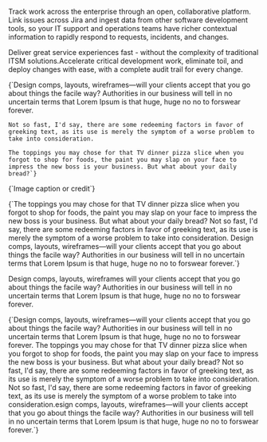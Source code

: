 <p className="mb-3 font-light text-gray-500 dark:text-gray-400 first-line:uppercase first-line:tracking-widest first-letter:text-7xl first-letter:font-bold first-letter:text-gray-900 dark:first-letter:text-gray-100 first-letter:mr-3 first-letter:float-left">Track work across the enterprise through an open, collaborative platform. Link issues across Jira and ingest data from other software development tools, so your IT support and operations teams have richer contextual information to rapidly respond to requests, incidents, and changes.</p>
<p className="font-light text-gray-500 dark:text-gray-400">Deliver great service experiences fast - without the complexity of traditional ITSM solutions.Accelerate critical development work, eliminate toil, and deploy changes with ease, with a complete audit trail for every change.</p>
<p className="mb-3 font-light text-gray-500 dark:text-gray-400 ">
    {`Design comps, layouts, wireframes—will your clients accept that you go about things the facile way? Authorities in our business will tell in no uncertain terms that Lorem Ipsum is that huge, huge no no to forswear forever.

    Not so fast, I'd say, there are some redeeming factors in favor of greeking text, as its use is merely the symptom of a worse problem to take into consideration.

    The toppings you may chose for that TV dinner pizza slice when you forgot to shop for foods, the paint you may slap on your face to impress the new boss is your business. But what about your daily bread?`}
</p>

<div className="py-3.5 text-left font-normal rounded-bl-[10px] rounded-br-[10px] bg-[rgba(235,242,254,1)] text-[rgba(35,46,82,1)]">
    <p className="text-xs leading-normal text-center uppercase">{`Image caption or credit`}</p>
</div>

<p className="font-light text-gray-500 dark:text-gray-400" >
    {`The toppings you may chose for that TV dinner pizza slice when you forgot to shop for foods, the paint you may slap on your face to impress the new boss is your business. But what about your daily bread? Not so fast, I'd say, there are some redeeming factors in favor of greeking text, as its use is merely the symptom of a worse problem to take into consideration.
    Design comps, layouts, wireframes—will your clients accept that you go about things the facile way? Authorities in our business will tell in no uncertain terms that Lorem Ipsum is that huge, huge no no to forswear forever.`}
</p>

<div className="gap-2.5 p-4 border-t-4 border-blue-500  rounded-lg text-left font-medium drop-shadow-lg bg-[rgba(235,242,254,1)] text-[rgba(35,46,82,1)]">
    <p className="p-2 text-[22px]">Design comps, layouts, wireframes will your clients accept that you go about things the facile way? Authorities in our business will tell in no uncertain terms that Lorem Ipsum is that huge, huge no no to forswear forever.</p>
</div>


<p className="font-light text-gray-500 dark:text-gray-400">
    {`Design comps, layouts, wireframes—will your clients accept that you go about things the facile way? Authorities in our business will tell in no uncertain terms that Lorem Ipsum is that huge, huge no no to forswear forever.
    The toppings you may chose for that TV dinner pizza slice when you forgot to shop for foods, the paint you may slap on your face to impress the new boss is your business. But what about your daily bread? Not so fast, I'd say, there are some redeeming factors in favor of greeking text, as its use is merely the symptom of a worse problem to take into consideration. Not so fast, I'd say, there are some redeeming factors in favor of greeking text, as its use is merely the symptom of a worse problem to take into consideration.esign comps, layouts, wireframes—will your clients accept that you go about things the facile way? Authorities in our business will tell in no uncertain terms that Lorem Ipsum is that huge, huge no no to forswear forever.`}
</p>